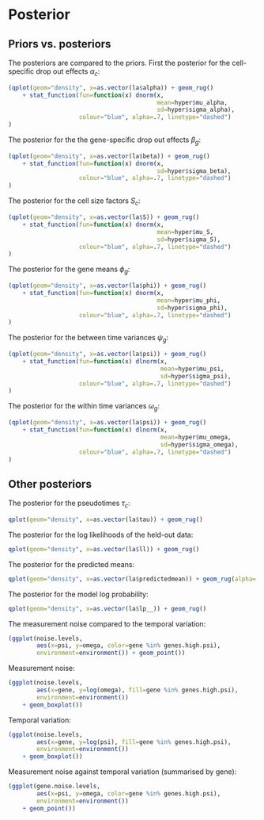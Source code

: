 
# Posterior


## Priors vs. posteriors

The posteriors are compared to the priors. First the posterior for the cell-specific
drop out effects $\alpha_c$:
```r
(qplot(geom="density", x=as.vector(la$alpha)) + geom_rug()
    + stat_function(fun=function(x) dnorm(x,
                                          mean=hyper$mu_alpha,
                                          sd=hyper$sigma_alpha),
                    colour="blue", alpha=.7, linetype="dashed")
)
```

The posterior for the the gene-specific drop out effects $\beta_g$:
```r
(qplot(geom="density", x=as.vector(la$beta)) + geom_rug()
    + stat_function(fun=function(x) dnorm(x,
                                          sd=hyper$sigma_beta),
                    colour="blue", alpha=.7, linetype="dashed")
)
```

The posterior for the cell size factors $S_c$:
```r
(qplot(geom="density", x=as.vector(la$S)) + geom_rug()
    + stat_function(fun=function(x) dnorm(x,
                                          mean=hyper$mu_S,
                                          sd=hyper$sigma_S),
                    colour="blue", alpha=.7, linetype="dashed")
)
```

The posterior for the gene means $\phi_g$:
```r
(qplot(geom="density", x=as.vector(la$phi)) + geom_rug()
    + stat_function(fun=function(x) dnorm(x,
                                          mean=hyper$mu_phi,
                                          sd=hyper$sigma_phi),
                    colour="blue", alpha=.7, linetype="dashed")
)
```

The posterior for the between time variances $\psi_g$:
```r
(qplot(geom="density", x=as.vector(la$psi)) + geom_rug()
    + stat_function(fun=function(x) dlnorm(x,
                                           mean=hyper$mu_psi,
                                           sd=hyper$sigma_psi),
                    colour="blue", alpha=.7, linetype="dashed")
)
```

The posterior for the within time variances $\omega_g$:
```r
(qplot(geom="density", x=as.vector(la$psi)) + geom_rug()
    + stat_function(fun=function(x) dlnorm(x,
                                           mean=hyper$mu_omega,
                                           sd=hyper$sigma_omega),
                    colour="blue", alpha=.7, linetype="dashed")
)
```

## Other posteriors

The posterior for the pseudotimes $\tau_c$:
```r
qplot(geom="density", x=as.vector(la$tau)) + geom_rug()
```

The posterior for the log likelihoods of the held-out data:
```r
qplot(geom="density", x=as.vector(la$ll)) + geom_rug()
```

The posterior for the predicted means:
```r
qplot(geom="density", x=as.vector(la$predictedmean)) + geom_rug(alpha=.1)
```

The posterior for the model log probability:
```r
qplot(geom="density", x=as.vector(la$lp__)) + geom_rug()
```

The measurement noise compared to the temporal variation:
```r
(ggplot(noise.levels,
        aes(x=psi, y=omega, color=gene %in% genes.high.psi),
        environment=environment()) + geom_point())
```

Measurement noise:
```r
(ggplot(noise.levels,
        aes(x=gene, y=log(omega), fill=gene %in% genes.high.psi),
        environment=environment())
    + geom_boxplot())
```

Temporal variation:
```r
(ggplot(noise.levels,
        aes(x=gene, y=log(psi), fill=gene %in% genes.high.psi),
        environment=environment())
    + geom_boxplot())
```

Measurement noise against temporal variation (summarised by gene):
```r
(ggplot(gene.noise.levels,
        aes(x=psi, y=omega, color=gene %in% genes.high.psi),
        environment=environment())
    + geom_point())
```
